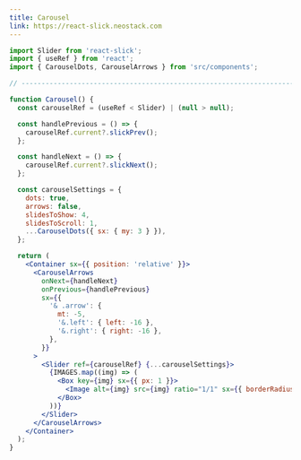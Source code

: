 ```yaml
---
title: Carousel
link: https://react-slick.neostack.com
---
```


<Block>
  <Carousel />
</Block>

```jsx
import Slider from 'react-slick';
import { useRef } from 'react';
import { CarouselDots, CarouselArrows } from 'src/components';

// ----------------------------------------------------------------------

function Carousel() {
  const carouselRef = (useRef < Slider) | (null > null);

  const handlePrevious = () => {
    carouselRef.current?.slickPrev();
  };

  const handleNext = () => {
    carouselRef.current?.slickNext();
  };

  const carouselSettings = {
    dots: true,
    arrows: false,
    slidesToShow: 4,
    slidesToScroll: 1,
    ...CarouselDots({ sx: { my: 3 } }),
  };

  return (
    <Container sx={{ position: 'relative' }}>
      <CarouselArrows
        onNext={handleNext}
        onPrevious={handlePrevious}
        sx={{
          '& .arrow': {
            mt: -5,
            '&.left': { left: -16 },
            '&.right': { right: -16 },
          },
        }}
      >
        <Slider ref={carouselRef} {...carouselSettings}>
          {IMAGES.map((img) => (
            <Box key={img} sx={{ px: 1 }}>
              <Image alt={img} src={img} ratio="1/1" sx={{ borderRadius: 2 }} />
            </Box>
          ))}
        </Slider>
      </CarouselArrows>
    </Container>
  );
}
```
